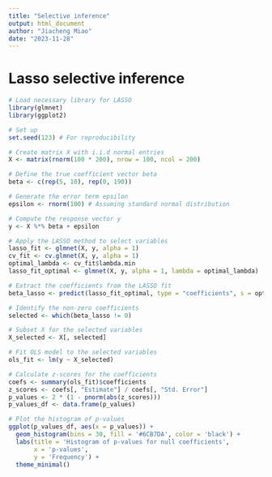 ```yaml
---
title: "Selective inference"
output: html_document
author: "Jiacheng Miao"
date: "2023-11-28"
---
```


# Lasso selective inference
```r
# Load necessary library for LASSO
library(glmnet)
library(ggplot2)

# Set up
set.seed(123) # For reproducibility

# Create matrix X with i.i.d normal entries
X <- matrix(rnorm(100 * 200), nrow = 100, ncol = 200)

# Define the true coefficient vector beta
beta <- c(rep(5, 10), rep(0, 190))

# Generate the error term epsilon
epsilon <- rnorm(100) # Assuming standard normal distribution

# Compute the response vector y
y <- X %*% beta + epsilon

# Apply the LASSO method to select variables
lasso_fit <- glmnet(X, y, alpha = 1)
cv_fit <- cv.glmnet(X, y, alpha = 1)
optimal_lambda <- cv_fit$lambda.min
lasso_fit_optimal <- glmnet(X, y, alpha = 1, lambda = optimal_lambda)

# Extract the coefficients from the LASSO fit
beta_lasso <- predict(lasso_fit_optimal, type = "coefficients", s = optimal_lambda)[1:200,]

# Identify the non-zero coefficients
selected <- which(beta_lasso != 0)

# Subset X for the selected variables
X_selected <- X[, selected]

# Fit OLS model to the selected variables
ols_fit <- lm(y ~ X_selected)

# Calculate z-scores for the coefficients
coefs <- summary(ols_fit)$coefficients
z_scores <- coefs[, "Estimate"] / coefs[, "Std. Error"]
p_values <- 2 * (1 - pnorm(abs(z_scores)))
p_values_df <- data.frame(p_values)

# Plot the histogram of p-values
ggplot(p_values_df, aes(x = p_values)) +
  geom_histogram(bins = 30, fill = '#6CB7DA', color = 'black') +
  labs(title = 'Histogram of p-values for null coefficients',
       x = 'p-values',
       y = 'Frequency') +
  theme_minimal()
```
